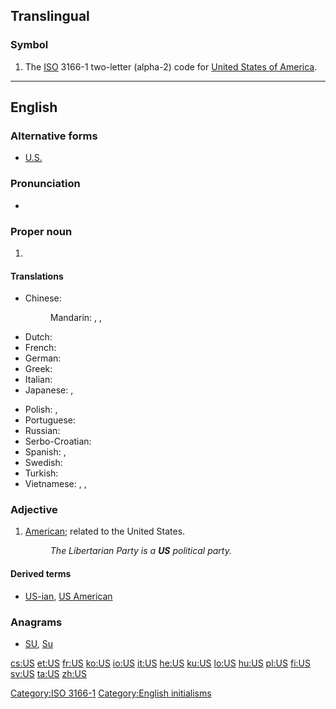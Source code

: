 {{also|Appendix:Variations of "us"}}
==Translingual==

===Symbol===
{{head|mul|symbol}}

# The [[ISO]] 3166-1 two-letter (alpha-2) code for [[United States of America]].

[[Category:ISO 3166-1]]

----

==English==

===Alternative forms===
* [[U.S.]]

===Pronunciation===
* {{IPA|/juː.ɛs/|lang=en}}

===Proper noun===
{{en-proper noun}}

# {{abbreviation of|United States|lang=en}}

====Translations====
{{trans-top|abbreviation of United States}}
* Chinese:
*: Mandarin: {{t+|cmn|美|tr=Měi|sc=Hani}}, {{t+|cmn|美國|sc=Hani}}, {{t+|cmn|美国|tr=Měiguó|sc=Hani}}
* Dutch: {{t|nl|VS|m-p}}
* French: {{t+|fr|EU|m-p}}
* German: {{t|de|US|alt=USA|m-p}}
* Greek: {{t|el|Ε.Π.Α.|f-p}}
* Italian: {{t|it|U.S.A.|m-p}}
* Japanese: {{t+|ja|米|tr=べい, Bei}}, {{t+|ja|米国|tr=べいこく, Beikoku}}
{{trans-mid}}
* Polish: {{t|pl|St.Zj.|m-p}}, {{t+|pl|USA|m-p}}
* Portuguese: {{t|pt|E.U.A.|m-p}}
* Russian: {{t+|ru|США|m-p|tr=sɛ-šɛ-á}}
* Serbo-Croatian: {{t|sh|САД|f-p|sc=Cyrl}}
* Spanish: {{t+|es|EE. UU.|m-p}}, {{t+|es|EU|m-p}}
* Swedish: {{t+|sv|USA|n}}
* Turkish: {{t+|tr|ABD}}
* Vietnamese: {{t+|vi|Mỹ}}, {{t|vi|Mỹ Quốc}}, {{t+|vi|Hoa Kỳ}}
{{trans-bottom}}

===Adjective===
{{en-adj|?}}

# [[American]]; related to the United States.
#: ''The Libertarian Party is a '''US''' political party.''

====Derived terms====
* [[US-ian]], [[US American]]

===Anagrams===
* [[SU#English|SU]], [[Su#English|Su]]

[[Category:English initialisms]]

[[cs:US]]
[[et:US]]
[[fr:US]]
[[ko:US]]
[[io:US]]
[[it:US]]
[[he:US]]
[[ku:US]]
[[lo:US]]
[[hu:US]]
[[pl:US]]
[[fi:US]]
[[sv:US]]
[[ta:US]]
[[zh:US]]